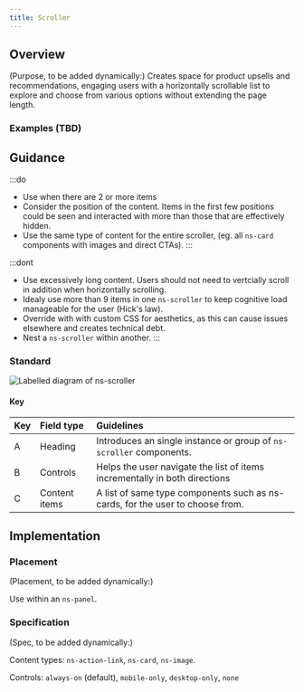 ```yaml
---
title: Scroller
---
```




## Overview

<CompDetails name={componentName} />
(Purpose, to be added dynamically:)
Creates space for product upsells and recommendations, engaging users with a horizontally scrollable list to explore and choose from various options without extending the page length.

### Examples (TBD)

<ExampleViewer type="standard" />

## Guidance

:::do
- Use when there are 2 or more items
- Consider the position of the content. Items in the first few positions could be seen and interacted with more than those that are effectively hidden.
- Use the same type of content for the entire scroller, (eg. all `ns-card` components with images and direct CTAs).
:::

:::dont
- Use excessively long content. Users should not need to vertcially scroll in addition when horizontally scrolling.
- Idealy use more than 9 items in one `ns-scroller` to keep cognitive load manageable for the user (Hick's law).
- Override with with custom CSS for aesthetics, as this can cause issues elsewhere and creates technical debt.
- Nest a `ns-scroller` within another.
:::

### Standard

![Labelled diagram of ns-scroller](@assets/components/ns-scroller/guidance.webp)

#### Key

| Key | Field type | Guidelines |
| :--- | :--- | :--- |
| <span class="marker">A</span> | Heading | Introduces an single instance or group of `ns-scroller` components. |
| <span class="marker">B</span> | Controls | Helps the user navigate the list of items incrementally in both directions |
| <span class="marker">C</span> | Content items | A list of same type components such as ns-cards, for the user to choose from. |

## Implementation

### Placement

<Placement name={componentName} />
(Placement, to be added dynamically:)

Use within an `ns-panel`.

### Specification

<Specification name={componentName} />
(Spec, to be added dynamically:)

Content types: `ns-action-link`, `ns-card`, `ns-image`.

Controls: `always-on` (default), `mobile-only`, `desktop-only`, `none`
